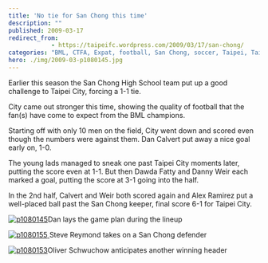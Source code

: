 ```yaml
---
title: 'No tie for San Chong this time'
description: ""
published: 2009-03-17
redirect_from: 
            - https://taipeifc.wordpress.com/2009/03/17/san-chong/
categories: "BML, CTFA, Expat, football, San Chong, soccer, Taipei, Taipei City FC, Taiwan, vs. San Chong H.S."
hero: ./img/2009-03-p1080145.jpg
---
```

Earlier this season the San Chong High School team put up a good challenge to Taipei City, forcing a 1-1 tie.

City came out stronger this time, showing the quality of football that the fan(s) have come to expect from the BML champions.

Starting off with only 10 men on the field, City went down and scored even though the numbers were against them. Dan Calvert put away a nice goal early on, 1-0.

The young lads managed to sneak one past Taipei City moments later, putting the score even at 1-1. But then Dawda Fatty and Danny Weir each marked a goal, putting the score at 3-1 going into the half.

In the 2nd half, Calvert and Weir both scored again and Alex Ramirez put a well-placed ball past the San Chong keeper, final score 6-1 for Taipei City.

[![](http://taipeifc.files.wordpress.com/2009/03/p1080145.jpg "p1080145")](./img/2009-03-p1080145.jpg)Dan lays the game plan during the lineup

[![](http://taipeifc.files.wordpress.com/2009/03/p1080155.jpg "p1080155")](./img/2009-03-p1080155.jpg)[ ](http://taipeifc.com/wp-content/uploads/2009/03/p1080155.jpg)Steve Reymond takes on a San Chong defender

[![](http://taipeifc.files.wordpress.com/2009/03/p1080153.jpg "p1080153")](./img/2009-03-p1080153.jpg)Oliver Schwuchow anticipates another winning header

